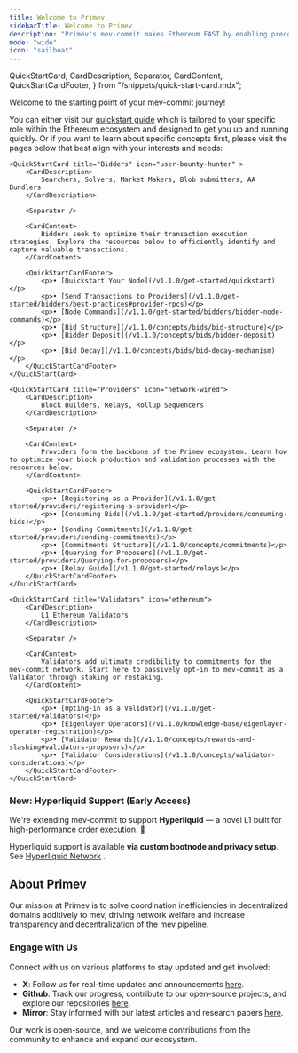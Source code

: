 ```yaml
---
title: Welcome to Primev
sidebarTitle: Welcome to Primev
description: "Primev's mev-commit makes Ethereum FAST by enabling preconfirmations and new types of mev using an encrypted mempool, enhancing yield for opted-in validators."
mode: "wide"
icon: "sailboat"
---
```


  QuickStartCard,
  CardDescription,
  Separator,
  CardContent,
  QuickStartCardFooter,
} from "/snippets/quick-start-card.mdx";

Welcome to the starting point of your mev-commit journey!  
  
You can either visit our [quickstart guide](/v1.1.0/get-started/quickstart) which is tailored to your specific role within the Ethereum ecosystem and designed to get you up and running quickly.
Or if you want to learn about specific concepts first, please visit the pages below that best align with your interests and needs:

<CardGroup cols={3}>

    <QuickStartCard title="Bidders" icon="user-bounty-hunter" >
        <CardDescription>
            Searchers, Solvers, Market Makers, Blob submitters, AA Bundlers
        </CardDescription>

        <Separator />

        <CardContent>
            Bidders seek to optimize their transaction execution strategies. Explore the resources below to efficiently identify and capture valuable transactions.
        </CardContent>

        <QuickStartCardFooter>
            <p>• [Quickstart Your Node](/v1.1.0/get-started/quickstart)</p>
            <p>• [Send Transactions to Providers](/v1.1.0/get-started/bidders/best-practices#provider-rpcs)</p>
            <p>• [Node Commands](/v1.1.0/get-started/bidders/bidder-node-commands)</p>
            <p>• [Bid Structure](/v1.1.0/concepts/bids/bid-structure)</p>
            <p>• [Bidder Deposit](/v1.1.0/concepts/bids/bidder-deposit)</p>
            <p>• [Bid Decay](/v1.1.0/concepts/bids/bid-decay-mechanism)</p>
        </QuickStartCardFooter>
    </QuickStartCard>

    <QuickStartCard title="Providers" icon="network-wired">
        <CardDescription>
            Block Builders, Relays, Rollup Sequencers
        </CardDescription>

        <Separator />

        <CardContent>
            Providers form the backbone of the Primev ecosystem. Learn how to optimize your block production and validation processes with the resources below.
        </CardContent>

        <QuickStartCardFooter>
            <p>• [Registering as a Provider](/v1.1.0/get-started/providers/registering-a-provider)</p>
            <p>• [Consuming Bids](/v1.1.0/get-started/providers/consuming-bids)</p>
            <p>• [Sending Commitments](/v1.1.0/get-started/providers/sending-commitments)</p>
            <p>• [Commitments Structure](/v1.1.0/concepts/commitments)</p>
            <p>• [Querying for Proposers](/v1.1.0/get-started/providers/Querying-for-proposers)</p>
            <p>• [Relay Guide](/v1.1.0/get-started/relays)</p>
        </QuickStartCardFooter>
    </QuickStartCard>

    <QuickStartCard title="Validators" icon="ethereum">
        <CardDescription>
            L1 Ethereum Validators
        </CardDescription>

        <Separator />

        <CardContent>
            Validators add ultimate credibility to commitments for the mev-commit network. Start here to passively opt-in to mev-commit as a Validator through staking or restaking.
        </CardContent>

        <QuickStartCardFooter>
            <p>• [Opting-in as a Validator](/v1.1.0/get-started/validators)</p>
            <p>• [Eigenlayer Operators](/v1.1.0/knowledge-base/eigenlayer-operator-registration)</p>
            <p>• [Validator Rewards](/v1.1.0/concepts/rewards-and-slashing#validators-proposers)</p>
            <p>• [Validator Considerations](/v1.1.0/concepts/validator-considerations)</p>
        </QuickStartCardFooter>
    </QuickStartCard>

</CardGroup>

### New: Hyperliquid Support (Early Access)

We're extending mev-commit to support **Hyperliquid** — a novel L1 built for high-performance order execution. 🎉

Hyperliquid support is available **via custom bootnode and privacy setup**. See [Hyperliquid Network](/v1.1.0/developers/networks/hyperliquid)
.

## About Primev

Our mission at Primev is to solve coordination inefficiencies in decentralized domains additively to mev, driving network welfare and increase transparency and decentralization of the mev pipeline.

### Engage with Us

Connect with us on various platforms to stay updated and get involved:

- **X**: Follow us for real-time updates and announcements [here](https://x.com/primev_xyz).
- **Github**: Track our progress, contribute to our open-source projects, and explore our repositories [here](https://github.com/primev).
- **Mirror**: Stay informed with our latest articles and research papers [here](https://mirror.xyz/preconf.eth).

Our work is open-source, and we welcome contributions from the community to enhance and expand our ecosystem.
